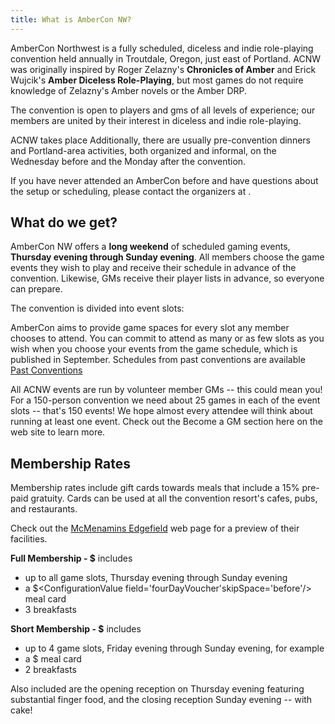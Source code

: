 ```yaml
---
title: What is AmberCon NW?
---
```



AmberCon Northwest is a fully scheduled, diceless and indie role-playing convention held annually in Troutdale, Oregon, just east of Portland.
ACNW was originally inspired by Roger Zelazny's **Chronicles of Amber** and Erick Wujcik's **Amber Diceless Role-Playing**,
but most games do not require knowledge of Zelazny's Amber novels or the Amber DRP.

The convention is open to players and gms of all levels of experience; our members are united by their interest in
diceless and indie role-playing.

ACNW <ConventionYear/> takes place <ConventionsDatesFull pre='from' intra='through' post='.' /> Additionally, there are usually
pre-convention dinners and Portland-area activities, both organized and informal, on the Wednesday before and the
Monday after the convention.

If you have never attended an AmberCon before and have questions about the setup or scheduling, please contact
the organizers at <ContactEmail />.

## What do we get?

AmberCon NW offers a **long weekend** of scheduled gaming events,
**Thursday evening through Sunday evening**. All members choose the game events they wish to play
and receive their schedule in advance of the convention. Likewise, GMs receive their player lists in advance, so everyone
can prepare.

The convention is divided into <ConfigurationValue field='numberOfSlots'/> event slots:

<SlotDescriptionList />

AmberCon aims to provide game spaces for every slot any member chooses to attend.
You can commit to attend as many or as few slots as you wish when you choose your events from the game schedule,
which is published in September. Schedules from past conventions are available [Past Conventions](/game-history)

All ACNW events are run by volunteer member GMs -- this could mean you! For a 150-person convention we need
about 25 games in each of the event slots -- that's 150 events! We hope almost every attendee will think about
running at least one event. Check out the Become a GM section here on the web site to learn more.

## Membership Rates

Membership rates include gift cards towards meals that include a 15% pre-paid gratuity. Cards can be used at all
the convention resort's cafes, pubs, and restaurants.

Check out the [McMenamins Edgefield](https://www.mcmenamins.com/edgefield) web page for a preview of their facilities.

**Full Membership - $<ConfigurationValue field='fourDayMembership' skipSpace='before' />** includes

- up to all <ConfigurationValue field='numberOfSlots'/> game slots, Thursday evening through Sunday evening
- a $<ConfigurationValue field='fourDayVoucher'skipSpace='before'/> meal card
- 3 breakfasts

**Short Membership - $<ConfigurationValue field='threeDayMembership' skipSpace='before'/>** includes

- up to 4 game slots, Friday evening through Sunday evening, for example
- a $<ConfigurationValue field='threeDayVoucher' skipSpace='before'/> meal card
- 2 breakfasts

Also included are the opening reception on Thursday evening featuring substantial
finger food, and the closing reception Sunday evening -- with cake!
